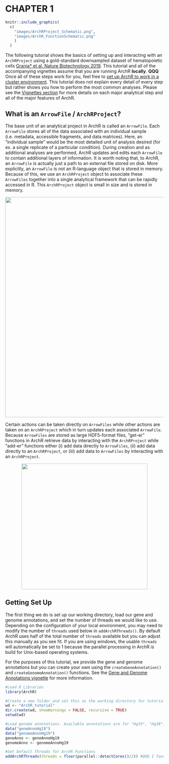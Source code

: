 # CHAPTER 1


```r
knitr::include_graphics(
  c(
    "images/ArchRProject_Schematic.png", 
    "images/ArchR_FunctionSchematic.png"
    )
  )
```

The following tutorial shows the basics of setting up and interacting with an `ArchRProject` using a gold-standard downsampled dataset of hematopoietic cells [Granja* et al. Nature Biotechnology 2019](https://www.ncbi.nlm.nih.gov/pubmed/31792411). This tutorial and all of the accompanying vignettes assume that you are running ArchR __locally__. __QQQ__ Once all of these steps work for you, feel free to [set up ArchR to work in a cluster environment](articles/Articles/clusterComputing.html). This tutorial does not explain every detail of every step but rather shows you how to perform the most common analyses. Please see the [Vignettes section](articles/index.html) for more details on each major analytical step and all of the major features of ArchR.

## What is an `ArrowFile` / `ArchRProject`?

The base unit of an analytical project in ArchR is called an `ArrowFile`. Each `ArrowFile` stores all of the data associated with an individual sample (i.e. metadata, accessible fragments, and data matrices). Here, an "individual sample" would be the most detailed unit of analysis desired (for ex. a single replicate of a particular condition). During creation and as additional analyses are performed, ArchR updates and edits each `ArrowFile` to contain additional layers of information.
It is worth noting that, to ArchR, an `ArrowFile` is actually just a path to an external file stored on disk. More explicitly, an `ArrowFile` is not an R-language object that is stored in memory. Because of this, we use an `ArchRProject` object to associate these `ArrowFiles` together into a single analytical framework that can be rapidly accessed in R. This `ArchRProject` object is small in size and is stored in memory.

<center>
![](images/ArchRProject_Schematic.png){width=700px}
</center>

Certain actions can be taken directly on `ArrowFiles` while other actions are taken on an `ArchRProject` which in turn updates each associated `ArrowFile`. Because `ArrowFiles` are stored as large HDF5-format files, "get-er" functions in ArchR retrieve data by interacting with the `ArchRProject` while "add-er" functions either (i) add data directly to `ArrowFiles`, (ii) add data directly to an `ArchRProject`, or (iii) add data to `ArrowFiles` by interacting with an `ArchRProject`.

<center>
![](images/ArchR_FunctionSchematic.png){width=400px}
</center>

## Getting Set Up

The first thing we do is set up our working directory, load our gene and genome annotations, and set the number of threads we would like to use. Depending on the configuration of your local environment, you may need to modify the number of `threads` used below in `addArchRThreads()`. By default ArchR uses half of the total number of `threads` available but you can adjust this manually as you see fit. If you are using windows, the usable `threads` will automatically be set to 1 because the parallel processing in ArchR is build for Unix-based operating systems.

For the purposes of this tutorial, we provide the gene and genome annotations but you can create your own using the `createGeneAnnotation()` and `createGenomeAnnotation()` functions. See the [Gene and Genome Annotations vignette](articles/Articles/annotations.html) for more information.

```r
#Load R Libraries
library(ArchR)

#Create a new folder and set this as the working directory for tutorial analyses
wd <- "ArchR_tutorial"
dir.create(wd, showWarnings = FALSE, recursive = TRUE)
setwd(wd)

#Load genome annotations. Available annotations are for "Hg19", "Hg38", "Mm9", or "Mm10". QQQ THIS DOESNT MAKE SENSE. THE DATA IS HUMAN, NOT MOUSE, AND IS ONLY AVAILABLE FOR ONE GENOME FOR THE TUTORIAL? WOULD REMOVE.
data("geneAnnoHg19")
data("genomeAnnoHg19")
geneAnno <- geneAnnoHg19
genomeAnno <- genomeAnnoHg19

#Set Default Threads for ArchR Functions
addArchRThreads(threads = floor(parallel::detectCores()/2)) #QQQ I favor including default values to make it clear what happens. Open to suggestions though.
```